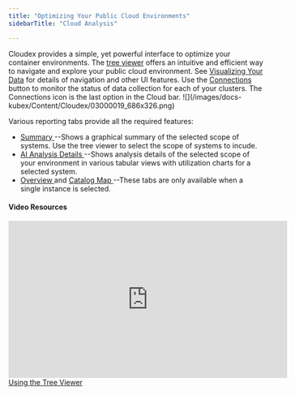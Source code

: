 ```yaml
---
title: "Optimizing Your Public Cloud Environments"
sidebarTitle: "Cloud Analysis"

---
```


<InlineImageWithText src="/images/docs-kubex/Content/Cloudex/03000171_63x62.png">
Cloudex provides a simple, yet powerful interface to optimize your container environments. The <a href="/docs-kubex/Content/Kubex/Using_the_Tree_Viewer">tree viewer</a> offers an intuitive and efficient way to navigate and explore your public cloud environment. See <a href="/docs-kubex/Content/Kubex/Visualizing_Your_Data">Visualizing Your Data</a> for details of navigation and other UI features.
</InlineImageWithText>
<InlineImageWithText src="/images/docs-kubex/Content/Cloudex/03000109_64x59.png">
Use the <a href="/docs-kubex/Content/Cloudex/Cloud_Connections">Connections</a> button to monitor the status of data collection for each of your clusters. The Connections icon is the last option in the Cloud bar. 
</InlineImageWithText>





<Frame caption="Figure: Cloud Analysis">
![](/images/docs-kubex/Content/Cloudex/03000019_686x326.png)
</Frame>



Various reporting tabs provide all the required features:


<ul>
  <li>
    <a href="/docs-kubex/Content/Cloudex/Summary_Tab-Cloud"> Summary </a>
    --Shows a graphical summary of the selected scope of systems. Use the tree viewer to select the scope of systems to incude.
  </li>
  <li>
    <a href="/docs-kubex/Content/Cloudex/AI_Analysis_Details_Table-Cloud"> AI Analysis Details </a>
    --Shows analysis details of the selected scope of your environment in various tabular views with utilization charts for a selected system.
  </li>
  <li>
    <a href="/docs-kubex/Content/Kubex/Overview_Tab"> Overview </a> and <a href="/docs-kubex/Content/Cloudex/Catalog_Map_Tab"> Catalog Map </a>
    --These tabs are only available when a single instance is selected.
  </li>
</ul>


#### Video Resources
<AccordionGroup>
<Accordion title="Using the Tree Viewer">
<iframe frameborder="0" height="310" src="https://player.vimeo.com/video/1038945637?title=0&amp;byline=0&amp;portrait=0&amp;badge=0&amp;autopause=0&amp;player_id=0&amp;app_id=58479" width="550"></iframe>
<a href="https://player.vimeo.com/video/1038945637?title=0&amp;byline=0&amp;portrait=0&amp;badge=0&amp;autopause=0&amp;player_id=0&amp;app_id=58479" target='_blank'>Using the Tree Viewer</a>
</Accordion>

</AccordionGroup>